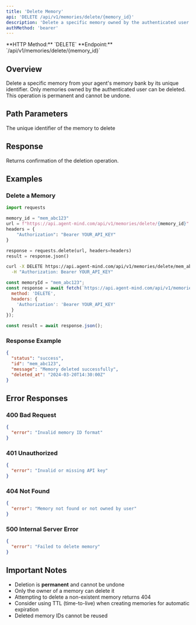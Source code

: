 ```yaml
---
title: 'Delete Memory'
api: 'DELETE /api/v1/memories/delete/{memory_id}'
description: 'Delete a specific memory owned by the authenticated user'
authMethod: 'bearer'
---
```


<Note>
  **HTTP Method:** `DELETE`
  **Endpoint:** `/api/v1/memories/delete/{memory_id}`
</Note>

## Overview

Delete a specific memory from your agent's memory bank by its unique identifier. Only memories owned by the authenticated user can be deleted. This operation is permanent and cannot be undone.

## Path Parameters

<ParamField path="memory_id" type="string" required>
  The unique identifier of the memory to delete
</ParamField>

## Response

Returns confirmation of the deletion operation.

## Examples

### Delete a Memory

<CodeGroup>

```python Python
import requests

memory_id = "mem_abc123"
url = f"https://api.agent-mind.com/api/v1/memories/delete/{memory_id}"
headers = {
    "Authorization": "Bearer YOUR_API_KEY"
}

response = requests.delete(url, headers=headers)
result = response.json()
```

```bash cURL
curl -X DELETE https://api.agent-mind.com/api/v1/memories/delete/mem_abc123 \
  -H "Authorization: Bearer YOUR_API_KEY"
```

```javascript JavaScript
const memoryId = "mem_abc123";
const response = await fetch(`https://api.agent-mind.com/api/v1/memories/delete/${memoryId}`, {
  method: 'DELETE',
  headers: {
    'Authorization': 'Bearer YOUR_API_KEY'
  }
});

const result = await response.json();
```

</CodeGroup>

### Response Example

```json
{
  "status": "success",
  "id": "mem_abc123",
  "message": "Memory deleted successfully",
  "deleted_at": "2024-03-20T14:30:00Z"
}
```

## Error Responses

### 400 Bad Request

```json
{
  "error": "Invalid memory ID format"
}
```

### 401 Unauthorized

```json
{
  "error": "Invalid or missing API key"
}
```

### 404 Not Found

```json
{
  "error": "Memory not found or not owned by user"
}
```

### 500 Internal Server Error

```json
{
  "error": "Failed to delete memory"
}
```

## Important Notes

- Deletion is **permanent** and cannot be undone
- Only the owner of a memory can delete it
- Attempting to delete a non-existent memory returns 404
- Consider using TTL (time-to-live) when creating memories for automatic expiration
- Deleted memory IDs cannot be reused